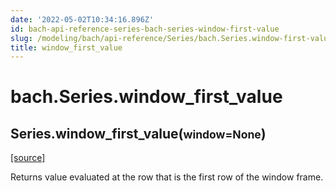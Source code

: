 ```yaml
---
date: '2022-05-02T10:34:16.896Z'
id: bach-api-reference-series-bach-series-window-first-value
slug: /modeling/bach/api-reference/Series/bach.Series.window-first-value/
title: window_first_value
---
```


# bach.Series.window_first_value

<div class="method">

<h2 class="signature-method"><span class="additional-name">Series.</span><span class="name">window_first_value(</span><small class="parameter-list"><span class="parameter" id="window">window=None</span></small>)</h2>


&#8203;<span class="view-source">[[source]](https://github.com/objectiv/objectiv-analytics/blob/main/bach/bach/series/series.py)</span>

<div class="content">

Returns value evaluated at the row that is the first row of the window frame.


</div>

</div>
